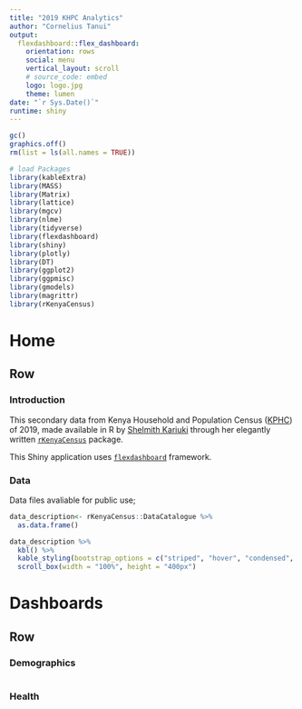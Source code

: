 ```yaml
---
title: "2019 KHPC Analytics"
author: "Cornelius Tanui"
output: 
  flexdashboard::flex_dashboard:
    orientation: rows
    social: menu
    vertical_layout: scroll
    # source_code: embed
    logo: logo.jpg
    theme: lumen
date: "`r Sys.Date()`"
runtime: shiny
---
```


<!--
# Customizing HTML Appearance
-->

<style>
.navbar {
background-color:#438D80;
border-color: #15317E;
}

.navbar-brand {
color: #000000! important;
}

.section.sidebar {
background-color:#438D80;
border-color: #15317E;
color: #000000! important;
}

</style>

```r
gc()
graphics.off()
rm(list = ls(all.names = TRUE))
```

```r
# load Packages
library(kableExtra)
library(MASS)
library(Matrix)
library(lattice)
library(mgcv)
library(nlme)
library(tidyverse)
library(flexdashboard)
library(shiny)
library(plotly)
library(DT)
library(ggplot2)
library(ggpmisc)
library(gmodels)
library(magrittr)
library(rKenyaCensus)
```

Home
==================================================
Row {.tabset .tabset-fade}
--------------------------------------------------
### Introduction

This secondary data from Kenya Household and Population Census ([KPHC](https://www.knbs.or.ke/)) of 2019, made available in R by [Shelmith Kariuki](https://shelkariuki.netlify.app/#about) through her elegantly written [`rKenyaCensus`](https://github.com/Shelmith-Kariuki/rKenyaCensus) package. 

This Shiny application uses [`flexdashboard`](https://rstudio.github.io/flexdashboard/index.html) framework. 

### Data 

Data files avaliable for public use; 

```r
data_description<- rKenyaCensus::DataCatalogue %>% 
  as.data.frame()

data_description %>% 
  kbl() %>% 
  kable_styling(bootstrap_options = c("striped", "hover", "condensed", "responsive")) %>% 
  scroll_box(width = "100%", height = "400px")

```

Dashboards
==================================================
Row {.tabset .tabset-fade}
--------------------------------------------------

### Demographics

```r

```

### Health

```r

```